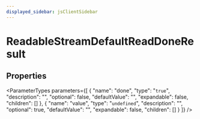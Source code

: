 ```yaml
---
displayed_sidebar: jsClientSidebar
---
```



# ReadableStreamDefaultReadDoneResult

## Properties

<ParameterTypes parameters={[
  {
    "name": "done",
    "type": "``true``",
    "description": "",
    "optional": false,
    "defaultValue": "",
    "expandable": false,
    "children": []
  },
  {
    "name": "value",
    "type": "`undefined`",
    "description": "",
    "optional": true,
    "defaultValue": "",
    "expandable": false,
    "children": []
  }
]} />
